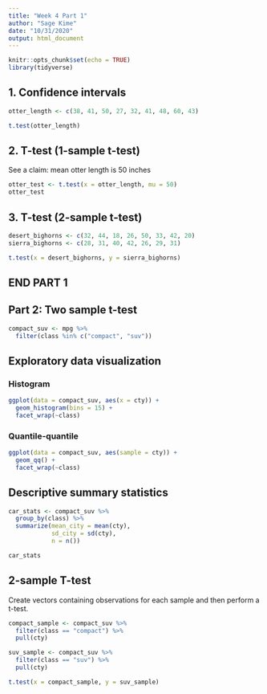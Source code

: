 ```yaml
---
title: "Week 4 Part 1"
author: "Sage Kime"
date: "10/31/2020"
output: html_document
---
```


```r
knitr::opts_chunk$set(echo = TRUE)
library(tidyverse)
```


## 1. Confidence intervals

```r
otter_length <- c(38, 41, 50, 27, 32, 41, 48, 60, 43)

t.test(otter_length)
```

## 2. T-test (1-sample t-test)

See a claim: mean otter length is 50 inches

```r
otter_test <- t.test(x = otter_length, mu = 50)
otter_test
```

## 3. T-test (2-sample t-test)

```r
desert_bighorns <- c(32, 44, 18, 26, 50, 33, 42, 20)
sierra_bighorns <- c(28, 31, 40, 42, 26, 29, 31)

t.test(x = desert_bighorns, y = sierra_bighorns)
```

## END PART 1

## Part 2: Two sample t-test

```r
compact_suv <- mpg %>% 
  filter(class %in% c("compact", "suv"))
```

## Exploratory data visualization

### Histogram

```r
ggplot(data = compact_suv, aes(x = cty)) +
  geom_histogram(bins = 15) +
  facet_wrap(~class)
```

### Quantile-quantile

```r
ggplot(data = compact_suv, aes(sample = cty)) +
  geom_qq() +
  facet_wrap(~class)
```


## Descriptive summary statistics

```r
car_stats <- compact_suv %>% 
  group_by(class) %>% 
  summarize(mean_city = mean(cty),
            sd_city = sd(cty),
            n = n())

car_stats
```


## 2-sample T-test

Create vectors containing observations for each sample and then perform a t-test.

```r
compact_sample <- compact_suv %>% 
  filter(class == "compact") %>% 
  pull(cty)

suv_sample <- compact_suv %>% 
  filter(class == "suv") %>% 
  pull(cty)

t.test(x = compact_sample, y = suv_sample)

```


